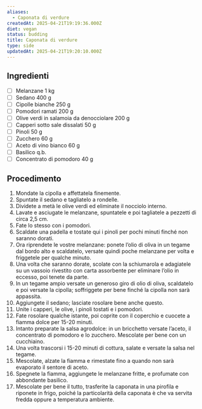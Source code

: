 ```yaml
---
aliases:
  - Caponata di verdure
createdAt: 2025-04-21T19:19:36.000Z
diet: vegan
status: budding
title: Caponata di verdure
type: side
updatedAt: 2025-04-21T19:20:10.000Z
---
```

## Ingredienti

- [ ] Melanzane 1 kg
- [ ] Sedano 400 g
- [ ] Cipolle bianche 250 g
- [ ] Pomodori ramati 200 g
- [ ] Olive verdi in salamoia da denocciolare 200 g
- [ ] Capperi sotto sale dissalati 50 g
- [ ] Pinoli 50 g
- [ ] Zucchero 60 g
- [ ] Aceto di vino bianco 60 g
- [ ] Basilico q.b.
- [ ] Concentrato di pomodoro 40 g

## Procedimento

1. Mondate la cipolla e affettatela finemente.
2. Spuntate il sedano e tagliatelo a rondelle.
3. Dividete a metà le olive verdi ed eliminate il nocciolo interno.
4. Lavate e asciugate le melanzane, spuntatele e poi tagliatele a pezzetti di circa 2,5 cm.
5. Fate lo stesso con i pomodori.
6. Scaldate una padella e tostate qui i pinoli per pochi minuti finché non saranno dorati.
7. Ora riprendete le vostre melanzane: ponete l’olio di oliva in un tegame dal bordo alto e scaldatelo, versate quindi poche melanzane per volta e friggetele per qualche minuto.
8. Una volta che saranno dorate, scolate con la schiumarola e adagiatele su un vassoio rivestito con carta assorbente per eliminare l’olio in eccesso, poi tenete da parte.
9. In un tegame ampio versate un generoso giro di olio di oliva, scaldatelo e poi versate la cipolla; soffriggete per bene finché la cipolla non sarà appassita.
10. Aggiungete il sedano; lasciate rosolare bene anche questo.
11. Unite i capperi, le olive, i pinoli tostati e i pomodori.
12. Fate rosolare qualche istante, poi coprite con il coperchio e cuocete a fiamma dolce per 15-20 minuti.
13. Intanto preparate la salsa agrodolce: in un bricchetto versate l’aceto, il concentrato di pomodoro e lo zucchero. Mescolate per bene con un cucchiaino.
14. Una volta trascorsi i 15-20 minuti di cottura, salate e versate la salsa nel tegame.
15. Mescolate, alzate la fiamma e rimestate fino a quando non sarà evaporato il sentore di aceto.
16. Spegnete la fiamma, aggiungete le melanzane fritte, e profumate con abbondante basilico.
17. Mescolate per bene il tutto, trasferite la caponata in una pirofila e riponete in frigo, poiché la particolarità della caponata è che va servita fredda oppure a temperatura ambiente.
